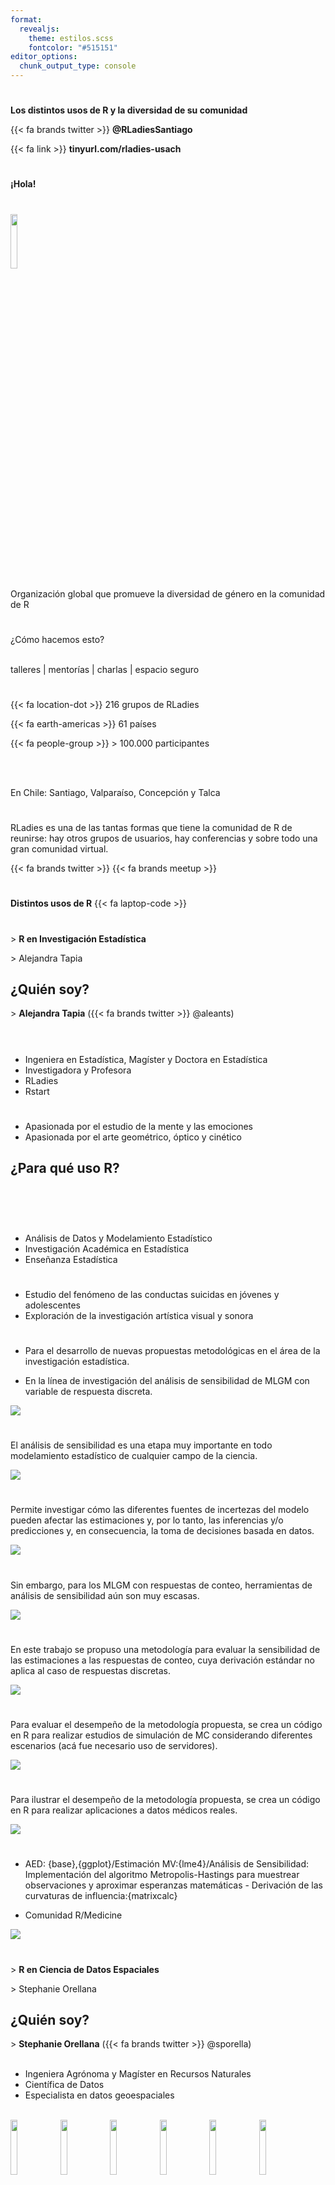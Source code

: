 ```yaml
---
format: 
  revealjs:
    theme: estilos.scss
    fontcolor: "#515151"
editor_options: 
  chunk_output_type: console
---
```



# {.fondocalipso data-menu-title="Portada"}

::: mas-grande
**Los distintos usos de R y la diversidad de su comunidad**
:::

[{{< fa brands twitter >}} **@RLadiesSantiago**]{.grande}

{{< fa link >}} **tinyurl.com/rladies-usach**

# {background-color="#88398A" .ultra-grande .centrado}

**¡Hola!**

# {.centrado}

![](https://rladies.org/wp-content/uploads/2016/12/R-LadiesGlobal.png){width="15%"}

[Organización global que promueve la diversidad de género en la comunidad de R]{.mediano}

# {background-color="#88398A" .mas-grande .centrado}

¿Cómo hacemos esto?
<br/>
<br/>

::: {.r-fit-text}
talleres \| mentorías \| charlas \| espacio seguro
:::


# {background-color="#88398A"}

::: {.mas-grande}
{{< fa  location-dot >}} 216 grupos de RLadies

{{< fa  earth-americas >}} 61 países

{{< fa people-group >}} \> 100.000 participantes
:::
<br/>
<br/>

::: {.mediano}
En Chile: Santiago, Valparaíso, Concepción y Talca
:::

# {.mediano .centrado}

RLadies es una de las tantas formas que tiene la comunidad de R de reunirse: hay otros grupos de usuarios, hay conferencias y sobre todo una gran comunidad virtual.

::: {.ultra-grande}
{{< fa brands twitter >}} {{< fa brands meetup >}}
:::

# {.blanquicalipso}

::: {.r-fit-text .centrado}
**Distintos usos de R** {{< fa laptop-code >}}
:::

# {.fondocalipso}

::: {.r-fit-text .codigo}
\> **R en Investigación Estadística**

\> Alejandra Tapia 

:::

## ¿Quién soy?
\> **Alejandra Tapia** ({{< fa brands twitter >}} @aleants)
<br/>
<br/>

::: {layout="[1,1]"}

#
- Ingeniera en Estadística, Magíster y Doctora en Estadística
- Investigadora y Profesora
- RLadies
- Rstart 

#
- Apasionada por el estudio de la mente y las emociones
- Apasionada por el arte geométrico, óptico y cinético
:::

## ¿Para qué uso R?
<br/>
<br/>

::: {layout="[1,1]"}
#
- Análisis de Datos y Modelamiento Estadístico
- Investigación Académica en Estadística
- Enseñanza Estadística

#
- Estudio del fenómeno de las conductas suicidas en jóvenes y adolescentes 
- Exploración de la investigación artística visual y sonora

:::


# {}

::: {layout="[1,1]"}

- Para el desarrollo de nuevas propuestas metodológicas en el área de la investigación estadística.

- En la línea de investigación del análisis de sensibilidad de MLGM con variable de respuesta discreta.

![](img/image_paper.png)

:::


# {}

::: {layout="[1,1]"}

El análisis de sensibilidad es una etapa muy importante en todo modelamiento estadístico de cualquier campo de la ciencia.

![](img/image_paper.png)

:::


# {}

::: {layout="[1,1]"}

Permite investigar cómo las diferentes fuentes de incertezas del modelo pueden afectar las estimaciones y, por lo tanto, las inferencias y/o predicciones y, en consecuencia, la toma de decisiones basada en datos. 

![](img/image_paper.png)

:::


# {}

::: {layout="[1,1]"}

Sin embargo, para los MLGM con respuestas de conteo, herramientas de análisis de sensibilidad aún son muy escasas.

![](img/image_paper.png)

:::


# {}

::: {layout="[1,1]"}

En este trabajo se propuso una metodología para evaluar la sensibilidad de las estimaciones a las respuestas de conteo, cuya derivación estándar no aplica al caso de respuestas discretas. 

![](img/image_paper.png)

:::

# {}

::: {layout="[1,1]"}

Para evaluar el desempeño de la metodología propuesta, se crea un código en R para realizar estudios de simulación de MC considerando diferentes escenarios (acá fue necesario uso de servidores).

![](img/image_paper.png)

:::



# {}

::: {layout="[2,1]"}

Para ilustrar el desempeño de la metodología propuesta, se crea un código en R para realizar aplicaciones a datos médicos reales.

![](img/r-med-2021-hex-sticker.png)

:::

# {}

::: {layout="[2,1]"}

- AED: {base},{ggplot}/Estimación MV:{lme4}/Análisis de Sensibilidad: Implementación del algoritmo Metropolis-Hastings para muestrear observaciones y aproximar esperanzas matemáticas - Derivación de las curvaturas de influencia:{matrixcalc}

- Comunidad R/Medicine

![](img/r-med-2021-hex-sticker.png)

:::


# {.fondocalipso}

::: {.r-fit-text .codigo}
\> **R en Ciencia de Datos Espaciales**

\> Stephanie Orellana

:::


## ¿Quién soy?
\> **Stephanie Orellana** ({{< fa brands twitter >}} @sporella)
<br/>
<br/>

-   Ingeniera Agrónoma y Magíster en Recursos Naturales
-   Científica de Datos
-   Especialista en datos geoespaciales
<br/>
<br/>


![](https://github.com/sporella/30daymap/raw/master/plots/20_expectativas.png){width="15%"} ![](https://github.com/sporella/30daymap/raw/master/plots/29_gfs.gif){width="15%"} ![](https://github.com/sporella/30daymap/raw/master/plots/21_20lagos.png){width="15%"} ![](https://github.com/sporella/30daymap/raw/master/plots/13_humedadsuelo.png){width="15%"} ![](https://github.com/sporella/30daymap/raw/master/plots/10_paradas.png){width="15%"} ![](https://github.com/sporella/30daymap/raw/master/plots/14_anomalias.png){width="15%"}

## ¿Para qué uso R?

::: {layout="[1,1]"}

-   Limpieza y transformación de datos
-   Visualización
-   Modelación

#
-   Procesamiento geoespacial y mapas
-   Aplicaciones interactivas
-   Reportes automáticos
-   Automatización de tareas
:::

![](https://github.com/sporella/30daymap/raw/master/plots/20_expectativas.png){width="15%"} ![](https://github.com/sporella/30daymap/raw/master/plots/29_gfs.gif){width="15%"} ![](https://github.com/sporella/30daymap/raw/master/plots/21_20lagos.png){width="15%"} ![](https://github.com/sporella/30daymap/raw/master/plots/13_humedadsuelo.png){width="15%"} ![](https://github.com/sporella/30daymap/raw/master/plots/10_paradas.png){width="15%"} ![](https://github.com/sporella/30daymap/raw/master/plots/14_anomalias.png){width="15%"}

## Paquetes que más utilizo

::: {layout="[[1,1],[1,1]]" layout-valign="center"}

# Ciencia de datos
![](img/tidyverse.png){width="15%"}

# Datos Espaciales
![](https://user-images.githubusercontent.com/520851/34887433-ce1d130e-f7c6-11e7-83fc-d60ad4fae6bd.gif)
![](https://rspatial.github.io/terra/reference/figures/logo.png){width="35%"}
![](https://r-spatial.github.io/rgee/logo.png){width="40%"}
![](https://github.com/tim-salabim/mvl/raw/cstriestohelp/imagery/animated/box_anim.gif?raw=true){width="50%"}

:::

## Habilidades/conocimientos necesarios
<br/>

- Geografía
- Matemática/álgebra
- Estadística
- Habilidad para aprender otros lenguajes de programación
- Creatividad
- Habilidades comunicativas
- Paciencia

# {.fondocalipso}

::: {.mas-grande .codigo}
\> **R en Lingüística**

\> Riva Quiroga 

:::

## ¿Quién soy?
\> **Riva Quiroga** ({{< fa brands twitter >}} @rivaquiroga)
<br/>
<br/>
<br/>
<br/>
<br/>

Soy lingüista. 



## ¿Para qué uso R?
<br/>
<br/>

::: {.mediano}
[**\> investigar cómo los seres humanos nos comunicamos**]{.calipso}
:::
<br/>

::: {.mediano .fragment}
Lingüística de corpus, lingüística computacional, minería de textos, procesamiento del lenguaje natural.
:::

# {}

::: {layout="[1,1]"}
![](img/diario-sesion.png)

# 
::: {.micro}
:::

:::


# {}

::: {layout="[1,1]"}
![](img/diario-sesion.png)

# 

:::{.micro}
<br/>
<br/>
<br/>
<br/>
<br/>
<br/>
<br/>
<br/>
Conciudadanos del Senado i de la Cámara de Diputados,
Merced a los favores que la Divina Providencia ha seguido dispensando a la República, esta ha continuado su marcha de progreso interior, i se ha mantenido en paz con todas las naciones.
Me congratulo de anunciaros que considero removidos los obstáculos que contrariaban el restablecimiento de una amistosa i cordial intelijencia con España.
Las dificultades que desgraciadamente habian surjido entre los dos países, perturbando momentáneamente sus buenas relaciones, han arribado a un desenlace no menos honroso que satisfactorio para ambos. Espero que mediante él, esas relaciones ganaran en intimidad, estension i firmeza.
El primitivo i verdadero oríjen de tales dificultades no os es desconocido. Bien sabéis que la ocupación de las islas de Chincha por las fuerzas navales de Su Majestad Católica, los principios proclamados para ello por sus ajentes, i la manera como se llevó a efecto, despertaron en América una excitación jeneral, e impusieron al Gobierno de Chile la necesidad...
:::

:::

# {}

::: {layout="[1,1]"}
![](img/diario-sesion.png)

# 

:::{.micro}
<br/>
<br/>
<br/>
<br/>
<br/>
<br/>
<br/>
<br/>
Conciudadanos del Senado i de la Cámara de Diputados,
Merced a los favores que la Divina Providencia [ha seguido dispensando]{.rosa} a la República, esta [ha continuado]{.rosa} su marcha de progreso interior, i [se ha mantenido]{.rosa} en paz con todas las naciones.
[Me congratulo]{.rosa} de anunciaros que [considero]{.rosa} removidos los obstáculos que [contrariaban]{.rosa} el restablecimiento de una amistosa i cordial intelijencia con España.
Las dificultades que desgraciadamente [habian surjido]{.rosa} entre los dos países, [perturbando]{.rosa} momentáneamente sus buenas relaciones, [han arribado]{.rosa} a un desenlace no menos honroso que satisfactorio para ambos. [Espero]{.rosa} que mediante él, esas relaciones [ganaran]{.rosa} en intimidad, estension i firmeza.
El primitivo i verdadero oríjen de tales dificultades no os [es]{.rosa} desconocido. Bien [sabéis]{.rosa} que la ocupación de las islas de Chincha por las fuerzas navales de Su Majestad Católica, los principios [proclamados]{.rosa} para ello por sus ajentes, i la manera como [se llevó a efecto]{.rosa}, [despertaron]{.rosa} en América una excitación jeneral, e [impusieron]{.rosa} al Gobierno de Chile la necesidad...
:::

:::



# {}

```r
# echo: false

matrix(c(rep(0, each = 15), floor(runif(45, min = 0, max = 5)), rep(0, each = 10)),
  ncol = 5,
  nrow = 14,
  dimnames = list(paste("palabra", 1:14), paste("documento", 1:5)),
  byrow = TRUE
)
```

# {}

::: {layout="[1,1]"}
![](img/diario-sesion.png)

# 

:::{.micro}
<br/>
<br/>
<br/>
<br/>
<br/>
<br/>
<br/>
<br/>
Conciudadanos del Senado i de la Cámara de Diputados,
Merced a los favores que la Divina Providencia ha seguido dispensando a la República, esta ha continuado su marcha de progreso interior, i se ha mantenido en paz con todas las naciones.
Me congratulo de anunciaros que considero removidos los obstáculos que contrariaban el restablecimiento de una amistosa i cordial intelijencia con España.
Las dificultades que desgraciadamente habian surjido entre los dos países, perturbando momentáneamente sus buenas relaciones, han arribado a un desenlace no menos honroso que satisfactorio para ambos. Espero que mediante él, esas relaciones ganaran en intimidad, estension i firmeza.
El primitivo i verdadero oríjen de tales dificultades no os es desconocido. Bien sabéis que la ocupación de las islas de Chincha por las fuerzas navales de Su Majestad Católica, los principios proclamados para ello por sus ajentes, i la manera como se llevó a efecto, despertaron en América una excitación jeneral, e impusieron al Gobierno de Chile la necesidad...
:::

:::

# {}

::: {layout="[1,1]"}
![](img/diario-sesion.png)

# 

:::{.micro}
<br/>
<br/>
<br/>
<br/>
<br/>
<br/>
<br/>
<br/>
[Conciudadanos del Senado i de la Cámara de Diputados,
Merced a los favores que la Divina Providencia ha seguido dispensando a la República, esta ha continuado su marcha de progreso interior,]{.calipso-claro} [i se ha mantenido en paz con todas las naciones.
Me congratulo de anunciaros que considero removidos los obstáculos que contrariaban el restablecimiento de una amistosa i cordial intelijencia con España.
Las dificultades que desgraciadamente habian surjido entre los dos países, perturbando momentáneamente sus buenas relaciones, han arribado a un desenlace no menos honroso que satisfactorio para ambos. Espero que mediante él, esas relaciones ganaran en intimidad, estension i firmeza.
El primitivo i verdadero oríjen de tales dificultades no os es desconocido. Bien sabéis que la ocupación de las islas de Chincha por las fuerzas navales de Su Majestad Católica, los principios proclamados para ello por sus ajentes, i la manera como se llevó a efecto, despertaron en América una excitación jeneral, e impusieron al Gobierno de Chile la necesidad...]{.calipso}
:::

:::


# {background-image="img/interior-exterior.png"}

## ¿Para qué uso R?
<br/>

::: {.mediano}
[**\> comunicar con datos**]{.calipso}
:::

::: {.mediano .fragment}
Usando R, enseño a otras personas a comunicar sus hallazgos a través de gráficos, reportes y presentaciones, y a crear flujos de trabajo con datos que sean reproducibles.
:::

::: {.fragment}
![](https://raw.githubusercontent.com/rstudio/hex-stickers/master/SVG/quarto.svg){width=15%}![](https://raw.githubusercontent.com/rstudio/hex-stickers/master/SVG/ggplot2.svg){width=15%}![](https://raw.githubusercontent.com/rstudio/hex-stickers/master/SVG/gt.svg){width=15%}![](https://raw.githubusercontent.com/rstudio/hex-stickers/master/SVG/usethis.svg){width=15%}![](https://raw.githubusercontent.com/rstudio/hex-stickers/master/SVG/renv.svg){width=15%}
:::

# {.fondocalipso}

::: {.r-fit-text .codigo}
\> **R en Ciencias del Suelo**

\> Sara Acevedo

:::

## ¿Quién soy?
\> **Sara Acevedo** ({{< fa brands twitter >}} @saryace)
<br/>

::: {layout="[[1], [2]]"}
# 

-   Químico mención Analítica y Ambiental
-   Master en Suelos y Biogeoquímica y Dr(c) Ciencias de la Ingeniería
-   Científica de Suelos
-   Especialista en física y química de suelos 


![](https://github.com/Saryace/minidiskR/blob/main/figures/plot_bysoilID_plot.png?raw=true){width="15%"} ![](https://raw.githubusercontent.com/Saryace/pario_datamanagement/master/figures/textural_triangle.png){width="19%"} ![](https://github.com/Saryace/pario_datamanagement/blob/master/figures/cute_psd.gif?raw=true){width="15%"}  ![](https://github.com/Saryace/pario_datamanagement/blob/master/figures/psd_plot.png?raw=true){width="20%"} ![](https://github.com/Saryace/mapa_urbano/blob/main/mapas/mapa_urbano.jpeg?raw=true){width="23%"}
:::



## ¿Para qué uso R?
::: {layout="[[1,1], [2]]"}
# 
* El suelo es un volumen tridimensional 
    + Análisis complejo (tiempo y espacio)
    + Uso de sensores de alta resolución

#
* Modelación de propiedades de suelo
  + Predicción en base propiedades más simples
*   Análisis de datos derivados de instrumentación (como dataloggers)

![](https://github.com/Saryace/minidiskR/blob/main/figures/plot_bysoilID_plot.png?raw=true){width="15%"} ![](https://raw.githubusercontent.com/Saryace/pario_datamanagement/master/figures/textural_triangle.png){width="19%"} ![](https://github.com/Saryace/pario_datamanagement/blob/master/figures/cute_psd.gif?raw=true){width="15%"}  ![](https://github.com/Saryace/pario_datamanagement/blob/master/figures/psd_plot.png?raw=true){width="20%"} ![](https://github.com/Saryace/mapa_urbano/blob/main/mapas/mapa_urbano.jpeg?raw=true){width="23%"}
:::




## Paquetes que más utilizo

::: {layout="[[1,1],[1,1]]" layout-valign="middle"}

# Modelación
![](https://tidymodels.tidymodels.org/logo.png){width="25%"}![](https://workflows.tidymodels.org/logo.png){width="25%"}![](https://broom.tidymodels.org/logo.png){width="25%"}

# Ciencias del Suelo
![](https://raw.githubusercontent.com/ncss-tech/aqp/master/misc/hexstickers/aqp_sticker_v2.png){width="32%"}
![](https://github.com/kaizadp/soilpalettes/raw/master/images/0-logo.png){width="35%"}
![](http://www.ggtern.com/wp-content/uploads/2013/12/feldspar.png){width="50%"}
![](https://patchwork.data-imaginist.com/reference/figures/logo.png){width="30%"}

:::

## Habilidades/conocimientos necesarios
<br/>
<br/>

- Geología/Física/Química
- Matemática/estadística
- Tolerancia a la frustración
- Inglés PERO la comunidad en Español es grande

# {.fondocalipso data-menu-title="Fin"}

::: ultra-grande 
**¡Muchas gracias!**
:::

::: grande
{{< fa link >}} **tinyurl.com/rladies-usach**
:::

<br/>
<br/>
<br/>

::: grande
{{< fa brands twitter >}} **@RLadiesSantiago**
:::

::: grande
{{< fa brands meetup >}} **meetup.com/rladies-scl**
:::

